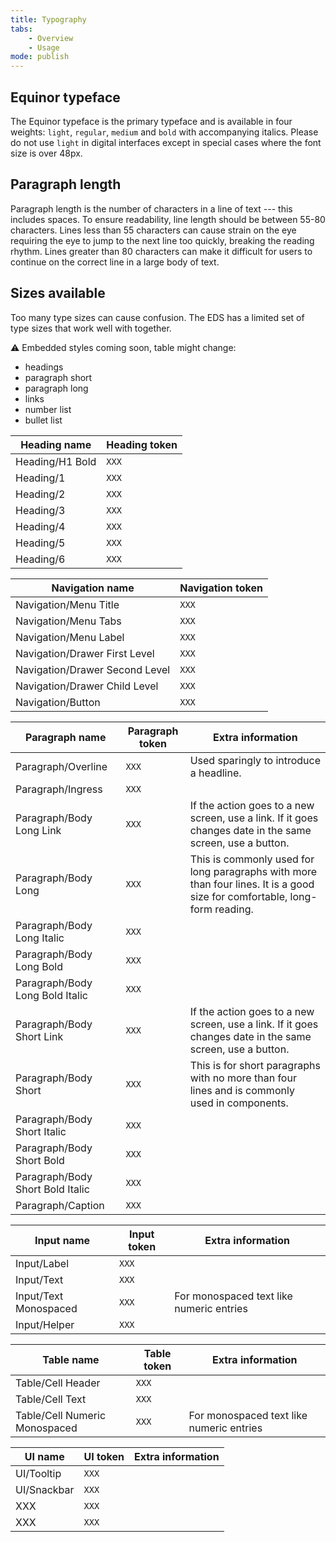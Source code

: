```yaml
---
title: Typography
tabs:
    - Overview
    - Usage 
mode: publish
---
```



## Equinor typeface

The Equinor typeface is the primary typeface and is available in four weights: `light`, `regular`, `medium` and `bold` with accompanying italics. 
Please do not use `light` in digital interfaces except in special cases where the font size is over 48px. 


## Paragraph length

Paragraph length is the number of characters in a line of text --- this includes spaces. 
To ensure readability, line length should be between 55-80 characters. 
Lines less than 55 characters can cause strain on the eye requiring the eye to jump to the next line too quickly, breaking the reading rhythm. 
Lines greater than 80 characters can make it difficult for users to continue on the correct line in a large body of text.


## Sizes available

Too many type sizes can cause confusion. The EDS has a limited set of type sizes that work well with together.

:warning: Embedded styles coming soon, table might change: 

+ headings
+ paragraph short
+ paragraph long
+ links
+ number list
+ bullet list

|Heading name|Heading token|
|---|---|
|Heading/H1 Bold|`XXX`|
|Heading/1|`XXX`|
|Heading/2|`XXX`|
|Heading/3|`XXX`|
|Heading/4|`XXX`|
|Heading/5|`XXX`|
|Heading/6|`XXX`|


|Navigation name|Navigation token|
|---|---|
|Navigation/Menu Title|`XXX`|
|Navigation/Menu Tabs|`XXX`|
|Navigation/Menu Label|`XXX`|
|Navigation/Drawer First Level|`XXX`|
|Navigation/Drawer Second Level|`XXX`|
|Navigation/Drawer Child Level|`XXX`|
|Navigation/Button|`XXX`|


|Paragraph name|Paragraph token|Extra information|
|---|---|---|
|Paragraph/Overline|`XXX`|Used sparingly to introduce a headline.|
|Paragraph/Ingress|`XXX`||
|Paragraph/Body Long Link|`XXX`|If the action goes to a new screen, use a link. If it goes changes date in the same screen, use a button.|
|Paragraph/Body Long|`XXX`|This is commonly used for long paragraphs with more than four lines. It is a good size for comfortable, long-form reading.|
|Paragraph/Body Long Italic|`XXX`||
|Paragraph/Body Long Bold|`XXX`||
|Paragraph/Body Long Bold Italic|`XXX`||
|Paragraph/Body Short Link|`XXX`|If the action goes to a new screen, use a link. If it goes changes date in the same screen, use a button.|
|Paragraph/Body Short|`XXX`|This is for short paragraphs with no more than four lines and is commonly used in components.|
|Paragraph/Body Short Italic|`XXX`||
|Paragraph/Body Short Bold|`XXX`||
|Paragraph/Body Short Bold Italic|`XXX`||
|Paragraph/Caption|`XXX`||


|Input name|Input token|Extra information|
|---|---|---|
|Input/Label|`XXX`||
|Input/Text|`XXX`||
|Input/Text Monospaced|`XXX`|For monospaced text like numeric entries|
|Input/Helper|`XXX`||


|Table name|Table token|Extra information|
|---|---|---|
|Table/Cell Header|`XXX`||
|Table/Cell Text|`XXX`||
|Table/Cell Numeric Monospaced|`XXX`|For monospaced text like numeric entries|


|UI name|UI token|Extra information|
|---|---|---|
|UI/Tooltip|`XXX`||
|UI/Snackbar|`XXX`||
|XXX|`XXX`||
|XXX|`XXX`||
